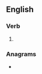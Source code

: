 {{also|re-shot}}
==English==

===Verb===
{{head|en|verb form}}

# {{en-past of|reshoot}}

===Anagrams===
* {{anagrams|en|Rothes|Stoehr|hetros|hoster|others|rehost|short e|shorte|throes|tosher}}
